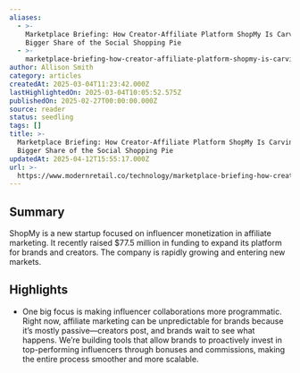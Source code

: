 ```yaml
---
aliases:
  - >-
    Marketplace Briefing: How Creator-Affiliate Platform ShopMy Is Carving Out a
    Bigger Share of the Social Shopping Pie
  - >-
    marketplace-briefing-how-creator-affiliate-platform-shopmy-is-carving-out-a-bigger-share-of-the-social-shopping-pie
author: Allison Smith
category: articles
createdAt: 2025-03-04T11:23:42.000Z
lastHighlightedOn: 2025-03-04T10:05:52.575Z
publishedOn: 2025-02-27T00:00:00.000Z
source: reader
status: seedling
tags: []
title: >-
  Marketplace Briefing: How Creator-Affiliate Platform ShopMy Is Carving Out a
  Bigger Share of the Social Shopping Pie
updatedAt: 2025-04-12T15:55:17.000Z
url: >-
  https://www.modernretail.co/technology/marketplace-briefing-how-creator-affiliate-platform-shopmy-is-carving-out-a-bigger-share-of-the-social-shopping-pie/?utm_campaign=mrdis&utm_medium=email&utm_source=mrdaily&utm_content=022825
---
```

## Summary

ShopMy is a new startup focused on influencer monetization in affiliate marketing. It recently raised $77.5 million in funding to expand its platform for brands and creators. The company is rapidly growing and entering new markets.

## Highlights

- One big focus is making influencer collaborations more programmatic. Right now, affiliate marketing can be unpredictable for brands because it’s mostly passive—creators post, and brands wait to see what happens. We’re building tools that allow brands to proactively invest in top-performing influencers through bonuses and commissions, making the entire process smoother and more scalable.
